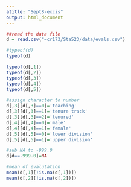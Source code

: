 ```yaml
---
atitle: "Sept8-excis"
output: html_document
---
```


```r
##read the data file
d = read.csv("~cr173/Sta523/data/evals.csv")

#typeof(d)
typeof(d)

typeof(d[,1])
typeof(d[,2])
typeof(d[,3])
typeof(d[,4])
typeof(d[,5])

#assign character to number
d[,3][d[,3]==0]='teaching'
d[,3][d[,3]==1]='tenure track'
d[,3][d[,3]==2]='tenured'
d[,4][d[,4]==0]='male'
d[,4][d[,4]==1]='female'
d[,5][d[,5]==0]='lower division'
d[,5][d[,5]==1]='upper division'

#sub NA to -999.0
d[d==-999.0]=NA

#mean of evalutation
mean(d[,1][!is.na(d[,1])])
mean(d[,2][!is.na(d[,2])])


```
